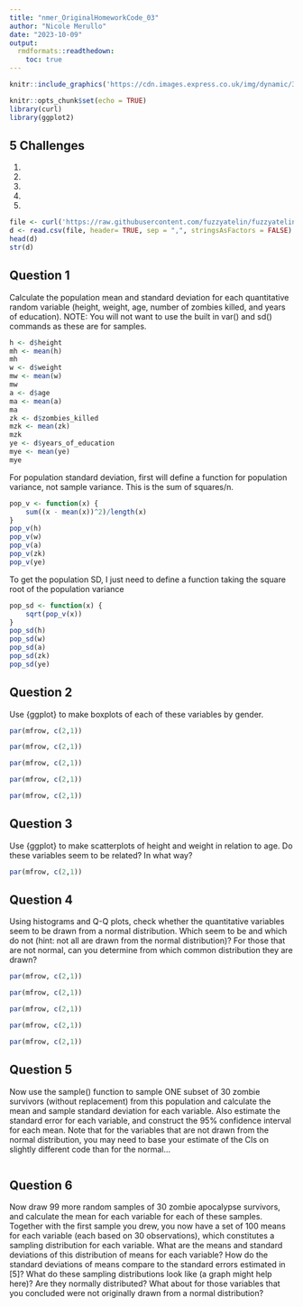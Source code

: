 ```yaml
---
title: "nmer_OriginalHomeworkCode_03"
author: "Nicole Merullo"
date: "2023-10-09"
output:
  rmdformats::readthedown:
    toc: true
---
```

```r
knitr::include_graphics('https://cdn.images.express.co.uk/img/dynamic/36/590x/Warm_bodies-376212.jpg?r=1686998680160') 
```

```r
knitr::opts_chunk$set(echo = TRUE)
library(curl)
library(ggplot2)
```

## 5 Challenges
1.
2.
3.
4.
5.

```r
file <- curl('https://raw.githubusercontent.com/fuzzyatelin/fuzzyatelin.github.io/master/AN588_Fall23/zombies.csv')
d <- read.csv(file, header= TRUE, sep = ",", stringsAsFactors = FALSE)
head(d)
str(d)
```

## Question 1

Calculate the population mean and standard deviation for each quantitative random variable (height, weight, age, number of zombies killed, and years of education). NOTE: You will not want to use the built in var() and sd() commands as these are for samples.

```r
h <- d$height
mh <- mean(h)
mh
w <- d$weight
mw <- mean(w)
mw
a <- d$age
ma <- mean(a)
ma
zk <- d$zombies_killed
mzk <- mean(zk)
mzk
ye <- d$years_of_education
mye <- mean(ye)
mye
```
For population standard deviation, first will define a function for population variance, not sample variance. This is the sum of squares/n.

```r
pop_v <- function(x) {
    sum((x - mean(x))^2)/length(x)
}
pop_v(h)
pop_v(w)
pop_v(a)
pop_v(zk)
pop_v(ye)
```
To get the population SD, I just need to define a function taking the square root of the population variance
```r
pop_sd <- function(x) {
    sqrt(pop_v(x))
}
pop_sd(h)
pop_sd(w)
pop_sd(a)
pop_sd(zk)
pop_sd(ye)
```

## Question 2

Use {ggplot} to make boxplots of each of these variables by gender.

```r
par(mfrow, c(2,1))

```

```r
par(mfrow, c(2,1))

```

```r
par(mfrow, c(2,1))

```

```r
par(mfrow, c(2,1))

```

```r
par(mfrow, c(2,1))

```

## Question 3

Use {ggplot} to make scatterplots of height and weight in relation to age. Do these variables seem to be related? In what way?

```r
par(mfrow, c(2,1))

```

## Question 4

Using histograms and Q-Q plots, check whether the quantitative variables seem to be drawn from a normal distribution. Which seem to be and which do not (hint: not all are drawn from the normal distribution)? For those that are not normal, can you determine from which common distribution they are drawn?

```r
par(mfrow, c(2,1))

```

```r
par(mfrow, c(2,1))

```

```r
par(mfrow, c(2,1))

```

```r
par(mfrow, c(2,1))

```

```r
par(mfrow, c(2,1))

```

## Question 5

Now use the sample() function to sample ONE subset of 30 zombie survivors (without replacement) from this population and calculate the mean and sample standard deviation for each variable. Also estimate the standard error for each variable, and construct the 95% confidence interval for each mean. Note that for the variables that are not drawn from the normal distribution, you may need to base your estimate of the CIs on slightly different code than for the normal…

```r

```


## Question 6 

Now draw 99 more random samples of 30 zombie apocalypse survivors, and calculate the mean for each variable for each of these samples. Together with the first sample you drew, you now have a set of 100 means for each variable (each based on 30 observations), which constitutes a sampling distribution for each variable. What are the means and standard deviations of this distribution of means for each variable? How do the standard deviations of means compare to the standard errors estimated in [5]? What do these sampling distributions look like (a graph might help here)? Are they normally distributed? What about for those variables that you concluded were not originally drawn from a normal distribution?

```r

```
